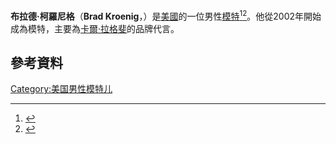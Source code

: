 {{Infobox model
| name          = Brad Kroenig
| image         = File:Brad Kroenig (2006).jpg
| imagesize     = 200px
| caption       = 
| birth_name    = 
| birth_date    = {{birth date  and age|df=yes|1979|04|23}}
| birth_place   = [[美國|美國]][[密蘇里州|密蘇里州]][[聖路易斯|聖路易斯]]
| height        = {{height|m=|precision=0}}
| haircolour    = 深金色
| eyecolour     = 綠
| measurements  = 
| dress size    = 
| shoesize      = 
| agency        = 
| spouse        = 
| website      = 
}}
'''布拉德·柯羅尼格'''（'''Brad Kroenig'''，{{bd|1979年|4月23日}}）是[[美國|美國]]的一位男性[[模特|模特]]<ref>{{cite web |url=http://models.com/models/brad-kroenig |title=Brad Kroenig |publisher=Models.com |date= |accessdate=2015-05-16 |archive-date=2021-03-08 |archive-url=https://web.archive.org/web/20210308215149/https://models.com/models/brad-kroenig |dead-url=no }}</ref><ref>{{cite web |url=http://www.missourilegends.com/artists/arts-and-entertainment/brad-kroenig/ |title=Brad Kroenig |publisher=Missouri Legends |date= |accessdate=2015-05-16 |archive-date=2019-09-07 |archive-url=https://web.archive.org/web/20190907224653/http://www.missourilegends.com/artists/arts-and-entertainment/brad-kroenig/ |dead-url=no }}</ref>。他從2002年開始成為模特，主要為[[卡爾·拉格斐|卡爾·拉格斐]]的品牌代言。
==參考資料==
{{reflist}}
[[Category:美国男性模特儿|Category:美国男性模特儿]]
{{US-bio-stub}}